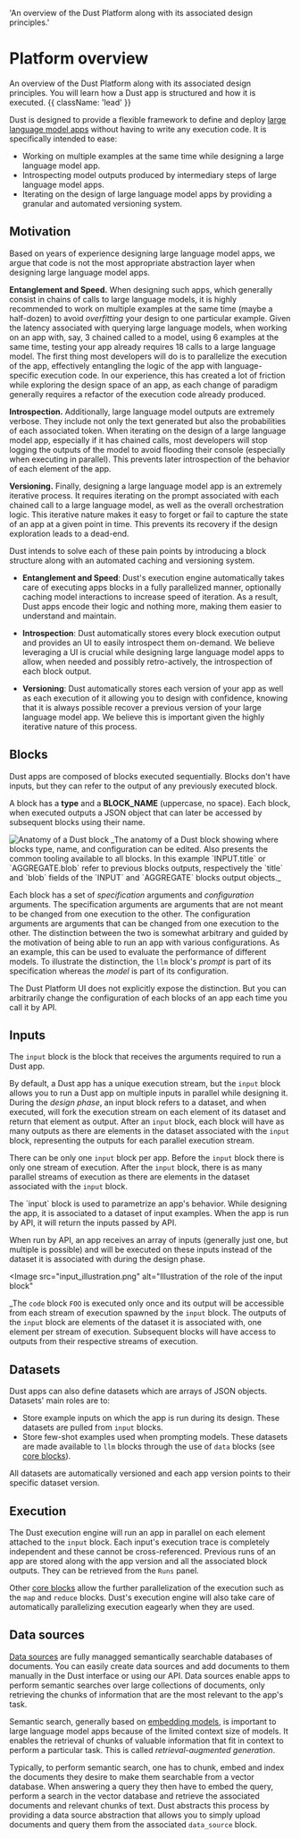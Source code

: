  'An overview of the Dust Platform along with its associated design principles.'

# Platform overview

An overview of the Dust Platform along with its associated design principles. You will learn how a
Dust app is structured and how it is executed. {{ className: 'lead' }}

Dust is designed to provide a flexible framework to define and deploy [large language model
apps](/introduction#large-language-model-apps) without having to write any execution code. It is
specifically intended to ease:

- Working on multiple examples at the same time while designing a large language model app.
- Introspecting model outputs produced by intermediary steps of large language model apps.
- Iterating on the design of large language model apps by providing a granular and automated
  versioning system.

## Motivation

Based on years of experience designing large language model apps, we argue that code is not the most
appropriate abstraction layer when designing large language model apps.

**Entanglement and Speed.** When designing such apps, which generally consist in chains of calls to
large language models, it is highly recommended to work on multiple examples at the same time (maybe
a half-dozen) to avoid _overfitting_ your design to one particular example. Given the latency
associated with querying large language models, when working on an app with, say, 3 chained called
to a model, using 6 examples at the same time, testing your app already requires 18 calls to a large
language model. The first thing most developers will do is to parallelize the execution of the app,
effectively entangling the logic of the app with language-specific execution code. In our
experience, this has created a lot of friction while exploring the design space of an app, as each
change of paradigm generally requires a refactor of the execution code already produced.

**Introspection.** Additionally, large language model outputs are extremely verbose. They include
not only the text generated but also the probabilities of each associated token. When iterating on
the design of a large language model app, especially if it has chained calls, most developers will
stop logging the outputs of the model to avoid flooding their console (especially when executing in
parallel). This prevents later introspection of the behavior of each element of the app.

**Versioning.** Finally, designing a large language model app is an extremely iterative process. It
requires iterating on the prompt associated with each chained call to a large language model, as
well as the overall orchestration logic. This iterative nature makes it easy to forget or fail to
capture the state of an app at a given point in time. This prevents its recovery if the design
exploration leads to a dead-end.

Dust intends to solve each of these pain points by introducing a block structure along with an
automated caching and versioning system.

- **Entanglement and Speed**: Dust's execution engine automatically takes care of executing apps
  blocks in a fully parallelized manner, optionally caching model interactions to increase speed of
  iteration. As a result, Dust apps encode their logic and nothing more, making them easier to
  understand and maintain.

- **Introspection**: Dust automatically stores every block execution output and provides an UI to
  easily introspect them on-demand. We believe leveraging a UI is crucial while designing large
  language model apps to allow, when needed and possibly retro-actively, the introspection of each
  block output.

- **Versioning**: Dust automatically stores each version of your app as well as each execution of it
  allowing you to design with confidence, knowing that it is always possible recover a previous
  version of your large language model app. We believe this is important given the highly iterative
  nature of this process.

## Blocks

Dust apps are composed of blocks executed sequentially. Blocks don't have inputs, but they can refer
to the output of any previously executed block.

A block has a **type** and a **BLOCK_NAME** (uppercase, no space). Each block, when executed outputs
a JSON object that can later be accessed by subsequent blocks using their name.

<Image src="/block_overview.png" alt="Anatomy of a Dust block">
  _The anatomy of a Dust block showing where blocks type, name, and
  configuration can be edited. Also presents the common tooling available to all
  blocks. In this example `INPUT.title` or `AGGREGATE.blob` refer to previous
  blocks outputs, respectively the `title` and `blob` fields of the `INPUT` and
  `AGGREGATE` blocks output objects._
</Image>

Each block has a set of _specification_ arguments and _configuration_ arguments. The specification
arguments are arguments that are not meant to be changed from one execution to the other. The
configuration arguments are arguments that can be changed from one execution to the other. The
distinction between the two is somewhat arbitrary and guided by the motivation of being able to run
an app with various configurations. As an example, this can be used to evaluate the performance of
different models. To illustrate the distinction, the `llm` block's _prompt_ is part of its
specification whereas the _model_ is part of its configuration.

The Dust Platform UI does not explicitly expose the distinction. But you can arbitrarily change the
configuration of each blocks of an app each time you call it by API.

## Inputs

The `input` block is the block that receives the arguments required to run a Dust app.

By default, a Dust app has a unique execution stream, but the `input` block allows you to run a
Dust app on multiple inputs in parallel while designing it. During the _design phase_, an input
block refers to a dataset, and when executed, will fork the execution stream on each element of its
dataset and return that element as output. After an `input` block, each block will have as many
outputs as there are elements in the dataset associated with the `input` block, representing the
outputs for each parallel execution stream.

There can be only one `input` block per app. Before the `input` block there is only one stream of
execution. After the `input` block, there is as many parallel streams of execution as there are
elements in the dataset associated with the `input` block.

<Note>
  The `input` block is used to parametrize an app's behavior. While designing
  the app, it is associated to a dataset of input examples. When the app is run
  by API, it will return the inputs passed by API.
</Note>

When run by API, an app receives an array of inputs (generally just one, but multiple is possible)
and will be executed on these inputs instead of the dataset it is associated with during the design
phase.

<Image
  src="input_illustration.png"
  alt="Illustration of the role of the input block"
>
  _The `code` block `FOO` is executed only once and its output will be
  accessible from each stream of execution spawned by the `input` block. The
  outputs of the `input` block are elements of the dataset it is associated
  with, one element per stream of execution. Subsequent blocks will have access
  to outputs from their respective streams of execution.
</Image>

## Datasets

Dust apps can also define datasets which are arrays of JSON objects. Datasets' main roles are to:

- Store example inputs on which the app is run during its design. These datasets are pulled from
  `input` blocks.
- Store few-shot examples used when prompting models. These datasets are made available to `llm`
  blocks through the use of `data` blocks (see [core blocks](#)).

All datasets are automatically versioned and each app version points to their specific dataset
version.

## Execution

The Dust execution engine will run an app in parallel on each element attached to the `input` block.
Each input's execution trace is completely independent and these cannot be cross-referenced. Previous
runs of an app are stored along with the app version and all the associated block outputs. They can
be retrieved from the `Runs` panel.

Other [core blocks](#) allow the further parallelization of the execution such as the `map` and
`reduce` blocks. Dust's execution engine will also take care of automatically parallelizing
execution eagearly when they are used.

## Data sources

[Data sources](/data-sources-overview) are fully managged semantically searchable databases of
documents. You can easily create data sources and add documents to them manually in the Dust
interface or using our API. Data sources enable apps to perform semantic searches over large
collections of documents, only retrieving the chunks of information that are the most relevant to
the app's task.

Semantic search, generally based on [embedding models](/introduction#embedding-models), is important
to large language model apps because of the limited context size of models. It enables the retrieval
of chunks of valuable information that fit in context to perform a particular task. This is called
_retrieval-augmented generation_.

Typically, to perform semantic search, one has to chunk, embed and index the documents they desire
to make them searchable from a vector database. When answering a query they then have to embed the
query, perform a search in the vector database and retrieve the associated documents and relevant
chunks of text. Dust abstracts this process by providing a data source abstraction that allows you
to simply upload documents and query them from the associated `data_source` block.
